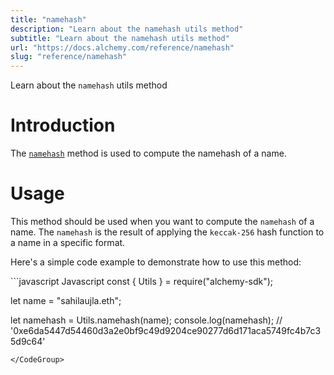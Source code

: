 ```yaml
---
title: "namehash"
description: "Learn about the namehash utils method"
subtitle: "Learn about the namehash utils method"
url: "https://docs.alchemy.com/reference/namehash"
slug: "reference/namehash"
---
```


Learn about the `namehash` utils method

# Introduction

The [`namehash`](https://docs.ethers.org/v5/api/utils/hashing/#utils-namehash) method is used to compute the namehash of a name.

# Usage

This method should be used when you want to compute the `namehash` of a name. The `namehash` is the result of applying the `keccak-256` hash function to a name in a specific format.

Here's a simple code example to demonstrate how to use this method:

<CodeGroup>
  ```javascript Javascript
  const { Utils } = require("alchemy-sdk");

  let name = "sahilaujla.eth";

  let namehash = Utils.namehash(name);
  console.log(namehash); // '0xe6da5447d54460d3a2e0bf9c49d9204ce90277d6d171aca5749fc4b7c35d9c64'
  ```
</CodeGroup>
